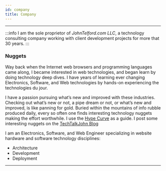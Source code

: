 ```yaml
---
id: company
title: Company
---
```


---

:::info
I am the sole proprietor of *JohnTelford.com LLC*, a technology consulting company working with client development projects for more that 30 years.
:::

### Nuggets

Way back when the Internet web browsers and programming languages came along, I became interested in web technologies, and began learn by doing technology deep dives. I have years of learning ever changing Electronics, Software, and Web technologies by hands-on experiencing the technologies du jour.


I have a passion pursuing what’s new and improved with these industries. Checking out what’s new or not, a pipe dream or not, or what’s new and improved, is like panning for gold. Buried within the mountains of info rubble produced daily, every so often one finds interesting technology nuggets making the effort worthwhile. I use the 
 [Hype Curve](hype-curve) as a guide. I post some interesting nuggets on the [TechTalkJohn Blog](https:techtalkjohn.com)

I am an Electronics, Software, and Web Engineer specializing in website hardware and software technology disciplines:

- Architecture
- Development
- Deployment

---
